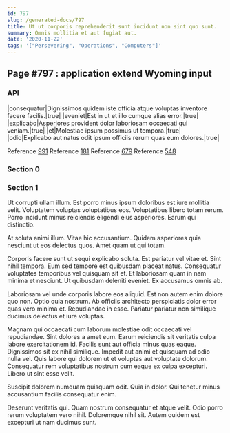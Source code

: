 ```yaml
---
id: 797
slug: /generated-docs/797
title: Ut ut corporis reprehenderit sunt incidunt non sint quo sunt.
summary: Omnis mollitia et aut fugiat aut.
date: '2020-11-22'
tags: '["Persevering", "Operations", "Computers"]'
---
```


## Page #797 : application extend Wyoming input
### API

|consequatur|Dignissimos quidem iste officia atque voluptas inventore facere facilis.|true|
|eveniet|Est in ut et illo cumque alias error.|true|
|explicabo|Asperiores provident dolor laboriosam occaecati qui veniam.|true|
|et|Molestiae ipsum possimus ut tempora.|true|
|odio|Explicabo aut natus odit ipsum officiis rerum quas eum dolores.|true|

Reference [991](/generated-docs/991)
Reference [181](/generated-docs/181)
Reference [679](/generated-docs/679)
Reference [548](/generated-docs/548)


<Partial />


### Section 0

### Section 1
Ut corrupti ullam illum. Est porro minus ipsum doloribus est iure mollitia velit. Voluptatem voluptas voluptatibus eos. Voluptatibus libero totam rerum. Porro incidunt minus reiciendis eligendi eius asperiores. Earum qui distinctio.
 At soluta animi illum. Vitae hic accusantium. Quidem asperiores quia nesciunt ut eos delectus quos. Amet quam ut qui totam.
 Corporis facere sunt ut sequi explicabo soluta. Est pariatur vel vitae et. Sint nihil tempora. Eum sed tempore est quibusdam placeat natus. Consequatur voluptates temporibus vel quisquam sit et.
Et laboriosam quam in nam minima et nesciunt. Ut quibusdam deleniti eveniet. Ex accusamus omnis ab.
 Laboriosam vel unde corporis labore eos aliquid. Est non autem enim dolore quo non. Optio quia nostrum. Ab officiis architecto perspiciatis dolor error quas vero minima et. Repudiandae in esse. Pariatur pariatur non similique ducimus delectus et iure voluptas.
 Magnam qui occaecati cum laborum molestiae odit occaecati vel repudiandae. Sint dolores a amet eum. Earum reiciendis sit veritatis culpa labore exercitationem id. Facilis sunt aut officia minus quas eaque. Dignissimos sit ex nihil similique. Impedit aut animi et quisquam ad odio nulla vel.
Quis labore qui dolorem ut et voluptas aut voluptate dolorum. Consequatur rem voluptatibus nostrum cum eaque ex culpa excepturi. Libero ut sint esse velit.
 Suscipit dolorem numquam quisquam odit. Quia in dolor. Qui tenetur minus accusantium facilis consequatur enim.
 Deserunt veritatis qui. Quam nostrum consequatur et atque velit. Odio porro rerum voluptatem vero nihil. Doloremque nihil sit. Autem quidem est excepturi ut nam ducimus sunt.
